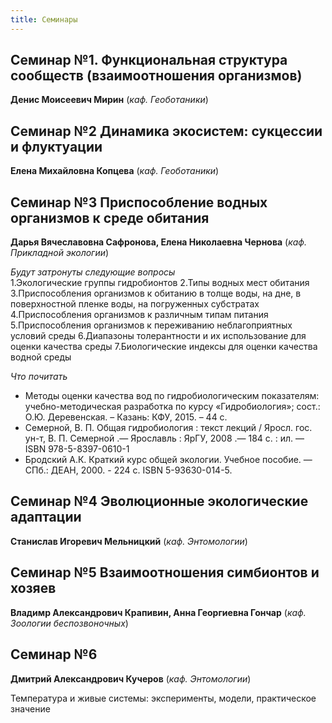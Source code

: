 ```yaml
---
title: Семинары
---
```


## Семинар №1.  Функциональная структура сообществ (взаимоотношения организмов)

**Денис Моисеевич Мирин** (*каф. Геоботаники*)

## Семинар  №2  Динамика экосистем: сукцессии и флуктуации

**Елена Михайловна Копцева** (*каф. Геоботаники*)


## Семинар  №3 Приспособление водных организмов к среде обитания

**Дарья Вячеславовна Сафронова, Елена Николаевна Чернова** (*каф. Прикладной экологии*)

*Будут затронуты следующие вопросы*  
1.Экологические группы гидробионтов
2.Типы водных мест обитания
3.Приспособления организмов к обитанию в толще воды, на дне, в поверхностной пленке воды, на погруженных субстратах
4.Приспособления организмов к различным типам питания
5.Приспособления организмов к переживанию неблагоприятных условий среды
6.Диапазоны толерантности и их использование для оценки качества среды
7.Биологические индексы для оценки качества водной среды

*Что почитать*   

- Методы оценки качества вод по гидробиологическим показателям: учебно-методическая разработка по курсу «Гидробиология»; сост.: О.Ю. Деревенская. – Казань: КФУ, 2015. – 44 с.
- Семерной, В. П. Общая гидробиология : текст лекций / Яросл. гос. ун-т, В. П. Семерной .— Ярославль : ЯрГУ, 2008 .— 184 с. : ил. — ISBN 978-5-8397-0610-1
- Бродский А.К. Краткий курс общей экологии. Учебное пособие. — СПб.: ДЕАН, 2000. - 224 с. ISBN 5-93630-014-5.



## Семинар  №4 Эволюционные экологические адаптации

**Станислав Игоревич Мельницкий** (*каф. Энтомологии*)


## Семинар  №5  Взаимоотношения симбионтов и хозяев

**Владимр Александрович Крапивин, Анна Георгиевна Гончар**  (*каф. Зоологии беспозвоночных*)

## Семинар  №6
**Дмитрий Александрович Кучеров** (*каф. Энтомологии*)

Температура и живые системы: эксперименты, модели, практическое значение
